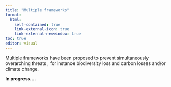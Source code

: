 ```yaml
---
title: "Multiple frameworks"
format:
  html:
    self-contained: true
    link-external-icon: true
    link-external-newwindow: true
toc: true
editor: visual
---
```


Multiple frameworks have been proposed to prevent simultaneously overarching threats , for instance biodiversity loss and carbon losses and/or climate change.

**In progress....**
